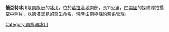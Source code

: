 {{coord|68|18|S|66|10|W|display=title}}

'''懷亞特冰川'''是[[南極洲|南極洲]]的[[冰川|冰川]]，位於[[葛拉漢地|葛拉漢地]]南部，長11公里，由[[美國|美國]]的探險隊拍攝空中照片，以[[德塔耶島|德塔耶島]]的醫生命名，現時由[[南極條約體系|南極條約體系]]管理。

{{DEFAULTSORT:Wyatt Glacier}}
[[Category:南極洲冰川|Category:南極洲冰川]]


{{BowmanCoast-geo-stub}}
